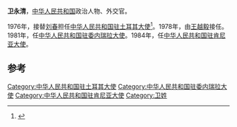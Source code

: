 '''卫永清'''，[[中华人民共和国|中华人民共和国]]政治人物、外交官。

1976年，接替[[刘春_(1918年)|刘春]]担任[[中国驻土耳其大使列表|中华人民共和国驻土耳其大使]]<ref>{{cite web|author=中华人民共和国外交部|title=中国驻土耳其历任大使|url=http://www.mfa.gov.cn/chn/pds/ziliao/wjrw/2167/2169/t9168.htm|publisher=中华人民共和国外交部|accessdate=2012-03-03}}</ref>。1978年，由[[王越毅|王越毅]]接任。1981年，任[[中国驻委内瑞拉大使列表|中华人民共和国驻委内瑞拉大使]]。1984年，任[[中国驻肯尼亚大使列表|中华人民共和国驻肯尼亚大使]]。

== 参考 ==
{{reflist}}
{{start box}}
{{s-dip}}
{{succession box|[[刘春_(1918年)|刘春]]|[[王越毅|王越毅]]|[[中国驻土耳其大使列表|中华人民共和国驻土耳其大使]]|1976年5月-1978年9月}}
{{succession box|[[郑为之|郑为之]]|[[胡洪范|胡洪范]]|[[中国驻委内瑞拉大使列表|中华人民共和国驻委内瑞拉大使]]|1981年5月-1984年8月}}
{{succession box|[[杨克明|杨克明]]|[[薛谋洪|薛谋洪]]|[[中国驻肯尼亚大使列表|中华人民共和国驻肯尼亚大使]]|1984年12月-1986年11月}}
{{end box}}
{{中国政治人物小作品}}
[[Category:中华人民共和国驻土耳其大使|Category:中华人民共和国驻土耳其大使]]
[[Category:中华人民共和国驻委内瑞拉大使|Category:中华人民共和国驻委内瑞拉大使]]
[[Category:中华人民共和国驻肯尼亚大使|Category:中华人民共和国驻肯尼亚大使]]
[[Category:卫姓|Category:卫姓]]